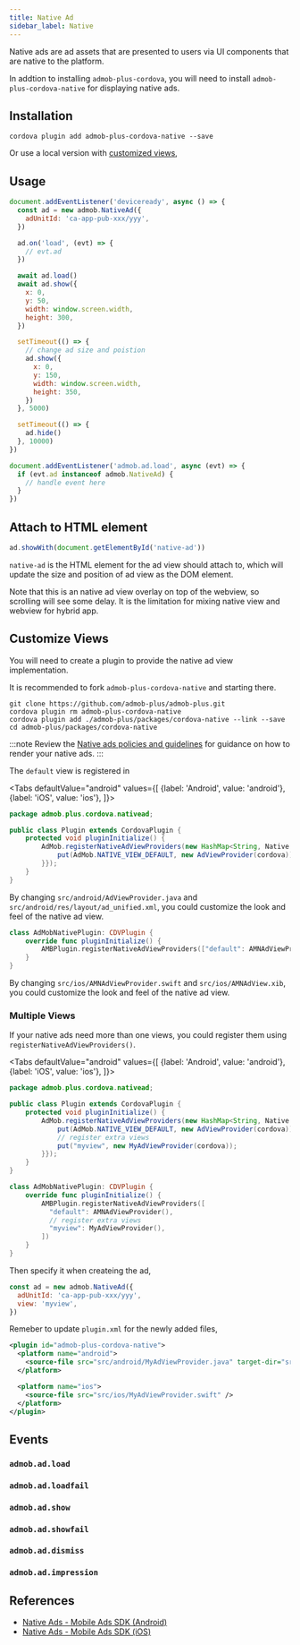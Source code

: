 ```yaml
---
title: Native Ad
sidebar_label: Native
---
```



Native ads are ad assets that are presented to users via UI components that are native to the platform.

In addtion to installing `admob-plus-cordova`, you will need to install `admob-plus-cordova-native` for displaying native ads.

## Installation

```sh-session
cordova plugin add admob-plus-cordova-native --save
```

Or use a local version with [customized views](#customize-views),

## Usage

```js
document.addEventListener('deviceready', async () => {
  const ad = new admob.NativeAd({
    adUnitId: 'ca-app-pub-xxx/yyy',
  })

  ad.on('load', (evt) => {
    // evt.ad
  })

  await ad.load()
  await ad.show({
    x: 0,
    y: 50,
    width: window.screen.width,
    height: 300,
  })

  setTimeout(() => {
    // change ad size and poistion
    ad.show({
      x: 0,
      y: 150,
      width: window.screen.width,
      height: 350,
    })
  }, 5000)

  setTimeout(() => {
    ad.hide()
  }, 10000)
})

document.addEventListener('admob.ad.load', async (evt) => {
  if (evt.ad instanceof admob.NativeAd) {
    // handle event here
  }
})
```

## Attach to HTML element

```js
ad.showWith(document.getElementById('native-ad'))
```

`native-ad` is the HTML element for the ad view should attach to, which will update the size and position of ad view as the DOM element.

Note that this is an native ad view overlay on top of the webview, so scrolling will see some delay.
It is the limitation for mixing native view and webview for hybrid app.


## Customize Views

You will need to create a plugin to provide the native ad view implementation.

It is recommended to fork `admob-plus-cordova-native` and starting there.

```sh-session
git clone https://github.com/admob-plus/admob-plus.git
cordova plugin rm admob-plus-cordova-native
cordova plugin add ./admob-plus/packages/cordova-native --link --save
cd admob-plus/packages/cordova-native
```

:::note
Review the [Native ads policies and guidelines](https://support.google.com/admob/answer/6329638) for guidance on how to render your native ads.
:::

The `default` view is registered in

<Tabs
  defaultValue="android"
  values={[
    {label: 'Android', value: 'android'},
    {label: 'iOS', value: 'ios'},
  ]}>
  <TabItem value="android">

```java {6} title=src/android/Plugin.java
package admob.plus.cordova.nativead;

public class Plugin extends CordovaPlugin {
    protected void pluginInitialize() {
        AdMob.registerNativeAdViewProviders(new HashMap<String, Native.ViewProvider>() {{
            put(AdMob.NATIVE_VIEW_DEFAULT, new AdViewProvider(cordova));
        }});
    }
}
```

By changing `src/android/AdViewProvider.java` and `src/android/res/layout/ad_unified.xml`,
you could customize the look and feel of the native ad view.

  </TabItem>
  <TabItem value="ios">

```swift {3} title=src/ios/AdMobNativePlugin.swift
class AdMobNativePlugin: CDVPlugin {
    override func pluginInitialize() {
        AMBPlugin.registerNativeAdViewProviders(["default": AMNAdViewProvider()])
    }
}
```

By changing `src/ios/AMNAdViewProvider.swift` and `src/ios/AMNAdView.xib`,
you could customize the look and feel of the native ad view.

  </TabItem>
</Tabs>

### Multiple Views

If your native ads need more than one views, you could register them using `registerNativeAdViewProviders()`.

<Tabs
  defaultValue="android"
  values={[
    {label: 'Android', value: 'android'},
    {label: 'iOS', value: 'ios'},
  ]}>
  <TabItem value="android">

```java {7-8} title=src/android/Plugin.java
package admob.plus.cordova.nativead;

public class Plugin extends CordovaPlugin {
    protected void pluginInitialize() {
        AdMob.registerNativeAdViewProviders(new HashMap<String, Native.ViewProvider>() {{
            put(AdMob.NATIVE_VIEW_DEFAULT, new AdViewProvider(cordova));
            // register extra views
            put("myview", new MyAdViewProvider(cordova));
        }});
    }
}
```

  </TabItem>
  <TabItem value="ios">

```swift {5-6} title=src/ios/AdMobNativePlugin.swift
class AdMobNativePlugin: CDVPlugin {
    override func pluginInitialize() {
        AMBPlugin.registerNativeAdViewProviders([
          "default": AMNAdViewProvider(),
          // register extra views
          "myview": MyAdViewProvider(),
        ])
    }
}
```

  </TabItem>
</Tabs>

Then specify it when createing the ad,

```js {3}
const ad = new admob.NativeAd({
  adUnitId: 'ca-app-pub-xxx/yyy',
  view: 'myview',
})
```

Remeber to update `plugin.xml` for the newly added files,

```xml {3,7} title=plugin.xml
<plugin id="admob-plus-cordova-native">
  <platform name="android">
    <source-file src="src/android/MyAdViewProvider.java" target-dir="src/admob/plus/cordova/nativead" />
  </platform>

  <platform name="ios">
    <source-file src="src/ios/MyAdViewProvider.swift" />
  </platform>
</plugin>
```

## Events

### `admob.ad.load`

### `admob.ad.loadfail`

### `admob.ad.show`

### `admob.ad.showfail`

### `admob.ad.dismiss`

### `admob.ad.impression`

## References

- [Native Ads - Mobile Ads SDK (Android)](https://developers.google.com/admob/android/native/start)
- [Native Ads - Mobile Ads SDK (iOS)](https://developers.google.com/admob/ios/native/start)
